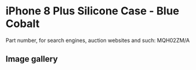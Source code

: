# iPhone 8 Plus Silicone Case - Blue Cobalt

Part number, for search engines, auction websites and such: MQH02ZM/A

## Image gallery

<div style={{ width: "768px" }}>
  <GalleryComponent
    images={[
      {
        original: "/everysource/MQH02",
        thumbnail: "/everypreview/MQH02",
      },
      {
        original: "/everysource/MQH02_AV1_GOLD",
        thumbnail: "/everypreview/MQH02_AV1_GOLD",
      },
      {
        original: "/everysource/MQH02_AV1_SILVER",
        thumbnail: "/everypreview/MQH02_AV1_SILVER",
      },
      {
        original: "/everysource/MQH02_AV1_SPACE_GRAY",
        thumbnail: "/everypreview/MQH02_AV1_SPACE_GRAY",
      },
      {
        original: "/everysource/MQH02_AV2",
        thumbnail: "/everypreview/MQH02_AV2",
      }
    ]}
  />
</div>